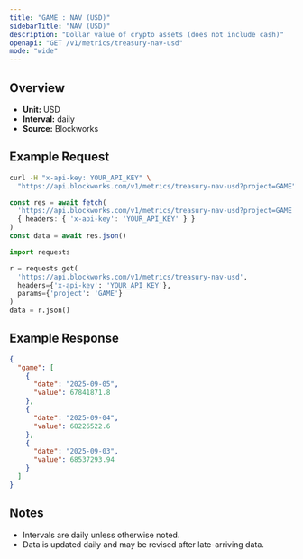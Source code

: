 ```yaml
---
title: "GAME : NAV (USD)"
sidebarTitle: "NAV (USD)"
description: "Dollar value of crypto assets (does not include cash)"
openapi: "GET /v1/metrics/treasury-nav-usd"
mode: "wide"
---
```


## Overview

- **Unit:** USD
- **Interval:** daily
- **Source:** Blockworks

## Example Request

<CodeGroup>

```bash cURL
curl -H "x-api-key: YOUR_API_KEY" \
  "https://api.blockworks.com/v1/metrics/treasury-nav-usd?project=GAME"
```

```typescript TypeScript
const res = await fetch(
  'https://api.blockworks.com/v1/metrics/treasury-nav-usd?project=GAME',
  { headers: { 'x-api-key': 'YOUR_API_KEY' } }
)
const data = await res.json()
```

```python Python
import requests

r = requests.get(
  'https://api.blockworks.com/v1/metrics/treasury-nav-usd',
  headers={'x-api-key': 'YOUR_API_KEY'},
  params={'project': 'GAME'}
)
data = r.json()
```

</CodeGroup>

## Example Response

```json
{
  "game": [
    {
      "date": "2025-09-05",
      "value": 67841871.8
    },
    {
      "date": "2025-09-04",
      "value": 68226522.6
    },
    {
      "date": "2025-09-03",
      "value": 68537293.94
    }
  ]
}
```

## Notes
- Intervals are daily unless otherwise noted.
- Data is updated daily and may be revised after late-arriving data.
